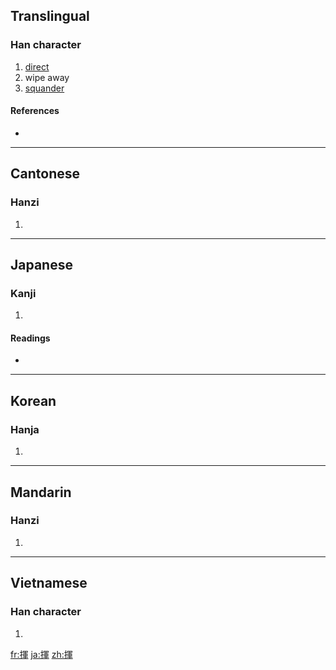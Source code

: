 {{also|挥}}
==Translingual==

===Han character===
{{Han char|rn=64|rad=手|as=09|sn=12|four=5705<sub>6</sub>|canj=手月十十 (QBJJ)}}

# [[direct]]
# wipe away
# [[squander]]

====References====
* {{Han ref|kx=0444.100|dkj=12394|dj=0795.080|hdz=31925.040|uh=63EE|ud=25582|bh=B4A7|bd=46247}}

----

==Cantonese==

===Hanzi===
{{yue-hanzi|jyut=|y=fai1|sim=挥}}

# {{defn|Cantonese|sort=手09}}

----

==Japanese==

===Kanji===
{{ja-kanji|grade=6|rs=手09}}

# {{defn|Japanese}}

====Readings====
* {{ja-readings|on=[[き]] (ki)|kun=[[ふるう]] (furuu)}}

----

==Korean==

===Hanja===
{{ko-hanja|hangeul=휘|eumhun=|rv=hwi|mr=hwi|y=hwi}}

# {{defn|Korean|sort=手09}}

----

==Mandarin==

===Hanzi===
{{cmn-hanzi|sim=挥|pin=[[huī]] ([[hui1]])|wg=hui<sup>1</sup>}}

# {{defn|Mandarin|sort=手09}}

----

==Vietnamese==

===Han character===
{{vi-hantu|[[huy]], [[huơi]], [[hoay]], [[hươi]], [[loay]]|rs=手09}}

# {{defn|Vietnamese|sort=手09}}

[[fr:揮]]
[[ja:揮]]
[[zh:揮]]
